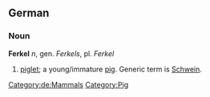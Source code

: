 ==German==
===Noun===
'''Ferkel''' ''n'', gen. ''Ferkels'', pl. ''Ferkel''

# [[piglet]]; a young/immature [[pig]]. Generic term is [[Schwein]].

[[Category:de:Mammals]]
[[Category:Pig]]